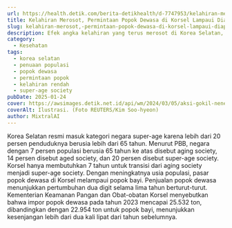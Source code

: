 ```yaml
---
url: https://health.detik.com/berita-detikhealth/d-7747953/kelahiran-merosot-permintaan-popok-dewasa-di-korsel-lampaui-diaper-bayi
title: Kelahiran Merosot, Permintaan Popok Dewasa di Korsel Lampaui Diaper Bayi
slug: kelahiran-merosot,-permintaan-popok-dewasa-di-korsel-lampaui-diaper-bayi
description: Efek angka kelahiran yang terus merosot di Korea Selatan, permintaan popok dewasa sudah melampaui permintaan popok untuk bayi. Begini situasinya.
category:
  - Kesehatan
tags:
  - korea selatan
  - penuaan populasi
  - popok dewasa
  - permintaan popok
  - kelahiran rendah
  - super-age society
pubDate: 2025-01-24
cover: https://awsimages.detik.net.id/api/wm/2024/03/05/aksi-gokil-nenek-nenek-rapper-korea-selatan-6_169.jpeg?wid=54&w=650&v=1&t=jpeg
coverAlt: Ilustrasi. (Foto REUTERS/Kim Soo-hyeon)
author: MixtralAI
---
```

Korea Selatan resmi masuk kategori negara super-age karena lebih dari 20 persen penduduknya berusia lebih dari 65 tahun. Menurut PBB, negara dengan 7 persen populasi berusia 65 tahun ke atas disebut aging society, 14 persen disebut aged society, dan 20 persen disebut super-age society. Korsel hanya membutuhkan 7 tahun untuk transisi dari aging society menjadi super-age society. Dengan meningkatnya usia populasi, pasar popok dewasa di Korsel melampaui popok bayi. Penjualan popok dewasa menunjukkan pertumbuhan dua digit selama lima tahun berturut-turut. Kementerian Keamanan Pangan dan Obat-obatan Korsel menyebutkan bahwa impor popok dewasa pada tahun 2023 mencapai 25.532 ton, dibandingkan dengan 22.954 ton untuk popok bayi, menunjukkan kesenjangan lebih dari dua kali lipat dari tahun sebelumnya.
